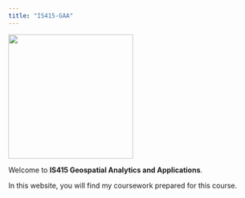 ```yaml
---
title: "IS415-GAA"
---
```


![](images/recollie.gif){width="248"}

Welcome to **IS415 Geospatial Analytics and Applications**.

In this website, you will find my coursework prepared for this course.
